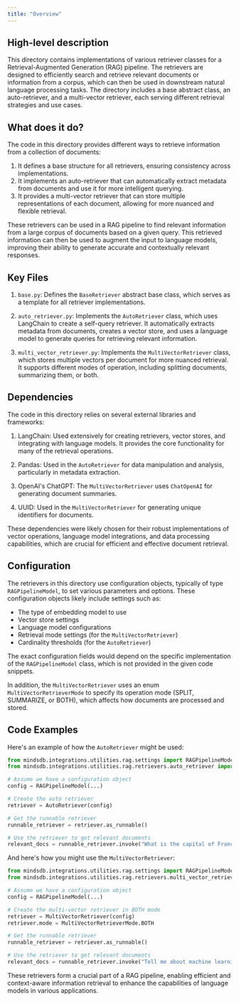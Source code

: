 ```yaml
---
title: "Overview"
---
```


## High-level description

This directory contains implementations of various retriever classes for a Retrieval-Augmented Generation (RAG) pipeline. The retrievers are designed to efficiently search and retrieve relevant documents or information from a corpus, which can then be used in downstream natural language processing tasks. The directory includes a base abstract class, an auto-retriever, and a multi-vector retriever, each serving different retrieval strategies and use cases.

## What does it do?

The code in this directory provides different ways to retrieve information from a collection of documents:

1. It defines a base structure for all retrievers, ensuring consistency across implementations.
2. It implements an auto-retriever that can automatically extract metadata from documents and use it for more intelligent querying.
3. It provides a multi-vector retriever that can store multiple representations of each document, allowing for more nuanced and flexible retrieval.

These retrievers can be used in a RAG pipeline to find relevant information from a large corpus of documents based on a given query. This retrieved information can then be used to augment the input to language models, improving their ability to generate accurate and contextually relevant responses.

## Key Files

1. `base.py`: Defines the `BaseRetriever` abstract base class, which serves as a template for all retriever implementations.

2. `auto_retriever.py`: Implements the `AutoRetriever` class, which uses LangChain to create a self-query retriever. It automatically extracts metadata from documents, creates a vector store, and uses a language model to generate queries for retrieving relevant information.

3. `multi_vector_retriever.py`: Implements the `MultiVectorRetriever` class, which stores multiple vectors per document for more nuanced retrieval. It supports different modes of operation, including splitting documents, summarizing them, or both.

## Dependencies

The code in this directory relies on several external libraries and frameworks:

1. LangChain: Used extensively for creating retrievers, vector stores, and integrating with language models. It provides the core functionality for many of the retrieval operations.

2. Pandas: Used in the `AutoRetriever` for data manipulation and analysis, particularly in metadata extraction.

3. OpenAI's ChatGPT: The `MultiVectorRetriever` uses `ChatOpenAI` for generating document summaries.

4. UUID: Used in the `MultiVectorRetriever` for generating unique identifiers for documents.

These dependencies were likely chosen for their robust implementations of vector operations, language model integrations, and data processing capabilities, which are crucial for efficient and effective document retrieval.

## Configuration

The retrievers in this directory use configuration objects, typically of type `RAGPipelineModel`, to set various parameters and options. These configuration objects likely include settings such as:

- The type of embedding model to use
- Vector store settings
- Language model configurations
- Retrieval mode settings (for the `MultiVectorRetriever`)
- Cardinality thresholds (for the `AutoRetriever`)

The exact configuration fields would depend on the specific implementation of the `RAGPipelineModel` class, which is not provided in the given code snippets.

In addition, the `MultiVectorRetriever` uses an enum `MultiVectorRetrieverMode` to specify its operation mode (SPLIT, SUMMARIZE, or BOTH), which affects how documents are processed and stored.

## Code Examples

Here's an example of how the `AutoRetriever` might be used:

```python
from mindsdb.integrations.utilities.rag.settings import RAGPipelineModel
from mindsdb.integrations.utilities.rag.retrievers.auto_retriever import AutoRetriever

# Assume we have a configuration object
config = RAGPipelineModel(...)

# Create the auto retriever
retriever = AutoRetriever(config)

# Get the runnable retriever
runnable_retriever = retriever.as_runnable()

# Use the retriever to get relevant documents
relevant_docs = runnable_retriever.invoke("What is the capital of France?")
```

And here's how you might use the `MultiVectorRetriever`:

```python
from mindsdb.integrations.utilities.rag.settings import RAGPipelineModel
from mindsdb.integrations.utilities.rag.retrievers.multi_vector_retriever import MultiVectorRetriever, MultiVectorRetrieverMode

# Assume we have a configuration object
config = RAGPipelineModel(...)

# Create the multi-vector retriever in BOTH mode
retriever = MultiVectorRetriever(config)
retriever.mode = MultiVectorRetrieverMode.BOTH

# Get the runnable retriever
runnable_retriever = retriever.as_runnable()

# Use the retriever to get relevant documents
relevant_docs = runnable_retriever.invoke("Tell me about machine learning")
```

These retrievers form a crucial part of a RAG pipeline, enabling efficient and context-aware information retrieval to enhance the capabilities of language models in various applications.